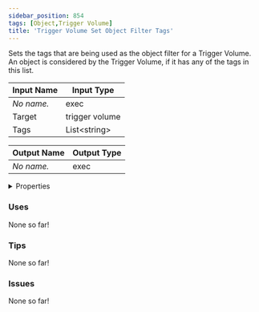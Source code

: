 ```yaml
---
sidebar_position: 854
tags: [Object,Trigger Volume]
title: 'Trigger Volume Set Object Filter Tags'
---
```


Sets the tags that are being used as the object filter for a Trigger Volume. An object is considered by the Trigger Volume, if it has any of the tags in this list.



<IChip uuid="6668fd38-076e-4d03-b9a1-02eca5edd0b7"/>

| Input Name | Input Type |
|-----------|-----------|
| *No name.* | exec |
| Target | trigger volume |
| Tags | List\<string\> |

| Output Name | Output Type |
|-----------|-----------|
| *No name.* | exec |


<details>
  <summary>Properties</summary>
  <div>
    <div>
    <table>
      <thead>
        <tr>
          <th>Is beta required?</th>
          <th>No</th>
        </tr>
        <tr>
          <th>Is this chip a trolling risk?</th>
          <th>No</th>
        </tr>
        <tr>
          <th>Is this chip a role assignment risk?</th>
          <th>No</th>
        </tr>
        <tr>
          <th>Chip UUID</th>
          <th>6668fd38-076e-4d03-b9a1-02eca5edd0b7</th>
        </tr>
        <tr>
          <th>Room availability</th>
          <th>Available everywhere</th>
        </tr>
      </thead>
    </table>
    </div>
  </div>
</details>

### Uses

None so far!

### Tips

None so far!

### Issues

None so far!